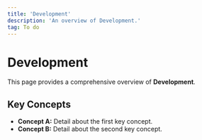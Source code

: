 ```yaml
---
title: 'Development'
description: 'An overview of Development.'
tag: To do
---
```


# Development

This page provides a comprehensive overview of **Development**.

## Key Concepts

* **Concept A:** Detail about the first key concept.
* **Concept B:** Detail about the second key concept.
